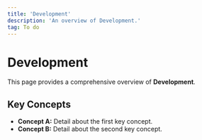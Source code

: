 ```yaml
---
title: 'Development'
description: 'An overview of Development.'
tag: To do
---
```


# Development

This page provides a comprehensive overview of **Development**.

## Key Concepts

* **Concept A:** Detail about the first key concept.
* **Concept B:** Detail about the second key concept.
